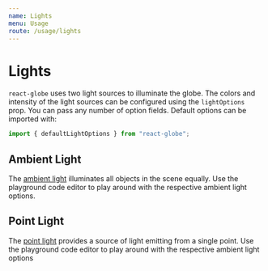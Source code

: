 ```yaml
---
name: Lights
menu: Usage
route: /usage/lights
---
```




# Lights

`react-globe` uses two light sources to illuminate the globe. The colors and intensity of the light sources can be configured using the `lightOptions` prop. You can pass any number of option fields. Default options can be imported with:

```js
import { defaultLightOptions } from "react-globe";
```

## Ambient Light

The [ambient light](https://threejs.org/docs/#api/en/lights/AmbientLight) illuminates all objects in the scene equally. Use the playground code editor to play around with the respective ambient light options.

<Playground>
  <ReactGlobe
    lightOptions={{
      ambientLightColor: "red",
      ambientLightIntensity: 1
    }}
  />
</Playground>

## Point Light

The [point light](https://threejs.org/docs/#api/en/lights/PointLight) provides a source of light emitting from a single point. Use the playground code editor to play around with the respective ambient light options

<Playground>
  <ReactGlobe
    lightOptions={{
      pointLightColor: "orange",
      pointLightIntensity: 4,
      pointLightPositionRadiusScales: [2, 1, -1]
    }}
  />
</Playground>
